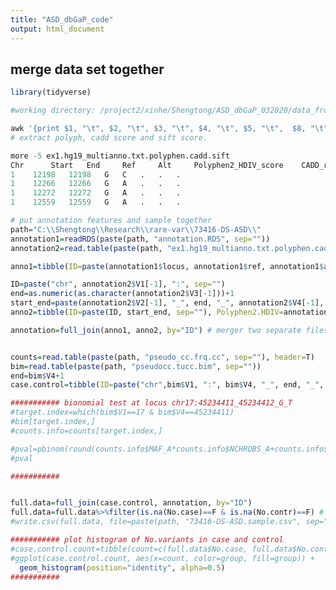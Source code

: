 ```yaml
---
title: "ASD_dbGaP_code"
output: html_document
---
```



## merge data set together 

```r
library(tidyverse)
```



```r
#working directory: /project2/xinhe/Shengtong/ASD_dbGaP_032020/data_from_nick/73416-DS-ASD

awk '{print $1, "\t", $2, "\t", $3, "\t", $4, "\t", $5, "\t",  $8, "\t", $23, "\t", $6}' ex1.hg19_multianno.txt > ex1.hg19_multianno.txt.polyphen.cadd.sift
# extract polyph, cadd score and sift score.  

more -5 ex1.hg19_multianno.txt.polyphen.cadd.sift
Chr 	 Start 	 End 	 Ref 	 Alt 	 Polyphen2_HDIV_score 	 CADD_raw 	 SIFT_score
1 	 12198 	 12198 	 G 	 C 	 . 	 . 	 .
1 	 12266 	 12266 	 G 	 A 	 . 	 . 	 .
1 	 12272 	 12272 	 G 	 A 	 . 	 . 	 .
1 	 12559 	 12559 	 G 	 A 	 . 	 . 	 .
```

```r
# put annotation features and sample together
path="C:\\Shengtong\\Research\\rare-var\\73416-DS-ASD\\"
annotation1=readRDS(paste(path, "annotation.RDS", sep=""))
annotation2=read.table(paste(path, "ex1.hg19_multianno.txt.polyphen.cadd.sift", sep=""))

anno1=tibble(ID=paste(annotation1$locus, annotation1$ref, annotation1$alt, sep="_"), Gene=as.character(annotation1$genes),  Annotation=annotation1$category, ExacAF=annotation1$exac)

ID=paste("chr", annotation2$V1[-1], ":", sep="")
end=as.numeric(as.character(annotation2$V3[-1]))+1
start_end=paste(annotation2$V2[-1], "_", end, "_", annotation2$V4[-1], "_", annotation2$V5[-1], sep="")
anno2=tibble(ID=paste(ID, start_end, sep=""), Polyphen2.HDIV=annotation2$V6[-1], CADD.raw=annotation2$V7[-1], SIFT.score=annotation2$V8[-1])

annotation=full_join(anno1, anno2, by="ID") # merger two separate files by common "ID"


counts=read.table(paste(path, "pseudo_cc.frq.cc", sep=""), header=T)
bim=read.table(paste(path, "pseudocc.tucc.bim", sep=""))
end=bim$V4+1
case.control=tibble(ID=paste("chr",bim$V1, ":", bim$V4, "_", end, "_", bim$V6, "_", bim$V5, sep=""), No.case=round(counts$NCHROBS_A*counts$MAF_A), No.contr=round(counts$NCHROBS_U*counts$MAF_U)) # note the order of reference and alternative allele such that they must allign with that in annotation file; also note which are cases and which are control  

########### bionomial test at locus chr17:45234411_45234412_G_T
#target.index=which(bim$V1==17 & bim$V4==45234411)
#bim[target.index,]
#counts.info=counts[target.index,]

#pval=pbinom(round(counts.info$MAF_A*counts.info$NCHROBS_A+counts.info$MAF_U*counts.info$NCHROBS_U),size=counts.info$NCHROBS_A+counts.info$NCHROBS_U,prob=0.009,lower.tail=F) # 
#pval

###########


full.data=full_join(case.control, annotation, by="ID") 
full.data=full.data%>%filter(is.na(No.case)==F & is.na(No.contr)==F) # keep variants with observed allele only 
#write.csv(full.data, file=paste(path, "73416-DS-ASD.sample.csv", sep=""))

########### plot histogram of No.variants in case and control
#case.control.count=tibble(count=c(full.data$No.case, full.data$No.contr), group=c(rep("case", nrow(full.data)), rep("control", nrow(full.data)))) %>% filter(count<50)
#ggplot(case.control.count, aes(x=count, color=group, fill=group)) +
  geom_histogram(position="identity", alpha=0.5)
###########
```








































































